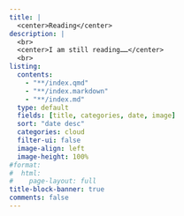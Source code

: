 ```yaml
---
title: | 
  <center>Reading</center> 
description: |
  <br>
  <center>I am still reading……</center>
  <br>
listing: 
  contents:
    - "**/index.qmd"
    - "**/index.markdown"
    - "**/index.md"
  type: default
  fields: [title, categories, date, image]
  sort: "date desc"
  categories: cloud
  filter-ui: false
  image-align: left
  image-height: 100%
#format: 
#  html: 
#    page-layout: full
title-block-banner: true
comments: false
---
```

